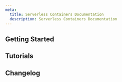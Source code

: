 ```yaml
---
meta:
  title: Serverless Containers Documentation
  description: Serverless Containers Documentation
---
```


<ProductHeader 
   productName="Serverless Containers"
   productLogo="containersWire"
   description="Scaleway Serverless Containers allows you to deploy containerized stateless web applications in the cloud to run short-lived, event-driven tasks."
   url="/serverless/containers/quickstart"
   label="Serverless Containers Quickstart"
/>

## Getting Started

<Grid>
    <SummaryCard
        title="Quickstart"
        icon="rocket"
        description="Learn how to create and deploy a Serverless Container in a few steps."
        label="View Quickstart"
        url="/serverless/containers/quickstart/"
    />
    <SummaryCard
        title="Concepts"
        icon="info"
        description="Core concepts that give you a better understanding of Serverless."
        label="View Concepts"
        url="/serverless/containers/concepts/"
    />
    <SummaryCard
        title="How-Tos"
        icon="help-circle-outline"
        description="Learn how to use Serverless Containers using the Scaleway console."
        label="View How-Tos"
        url="/serverless/containers/how-to/"
    />
    <SummaryCard
        title="Additional resources"
        icon="book-open-outline"
        description="Go further with detailed, in-depth information on Serverless Containers."
        label="View Additional resources"
        url="/serverless/containers/reference-content/"
    />
</Grid>

## Tutorials

<Grid>
    <DefaultCard
        title="Running a Python Flask Server on a Serverless Container"
        url="tutorials/run-python-flask-server-on-serverless-container/"
        label="Read more"
    />
    <DefaultCard
        title="Running a Node.js + Express Server on Serverless Container"
        url="tutorials/run-nodejs-express-server-on-serverless-containers/"
        label="Read more"
    />
    <DefaultCard
        title="Deploying Umami web analytics on Serverless Containers"
        url="tutorials/deploy-umami-on-serverless-containers/"
        label="Read more"
    />
    <DefaultCard
        title="Deploying Laravel 10.x on Serverless Containers"
        url="tutorials/deploy-laravel-on-serverless-containers/"
        label="Read more"
    />
</Grid>


<ClickableBanner
    productLogo="cliWire"
    title="Serverless Containers API"
    description="Manage Serverless Containers using the Scaleway API."
    url="https://www.scaleway.com/en/developers/api/serverless-containers/"
    label="Go to Serverless Containers API"
/>

## Changelog

<ChangelogList
    productName="Serverless Containers"
    numberOfChanges={3}
/>

<ClickableBanner
    title="Need some help?"
    description="Our support team has the answers to your questions."
    url="https://console.scaleway.com/support"
    label="Go to Help Center"
/>
